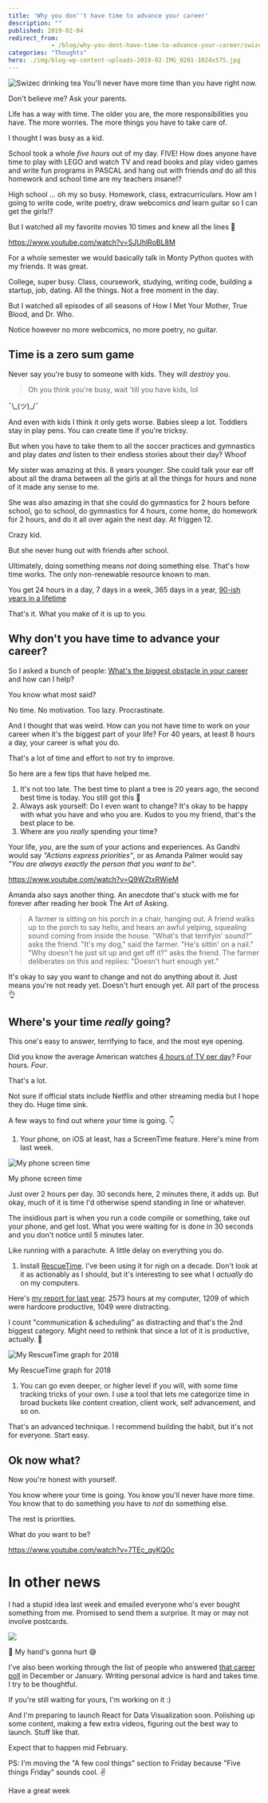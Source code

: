 ```yaml
---
title: 'Why you don''t have time to advance your career'
description: ""
published: 2019-02-04
redirect_from: 
            - /blog/why-you-dont-have-time-to-advance-your-career/swizec/8925
categories: "Thoughts"
hero: ./img/blog-wp-content-uploads-2019-02-IMG_0201-1024x575.jpg
---
```


![Swizec drinking tea](./img/blog-wp-content-uploads-2019-02-IMG_0201-1024x575.jpg) You'll never have more time than you have right now.

Don't believe me? Ask your parents.

Life has a way with time. The older you are, the more responsibilities you have. The more worries. The more things you have to take care of.

I thought I was busy as a kid.

School took a whole _five hours_ out of my day. FIVE! How does anyone have time to play with LEGO and watch TV and read books and play video games and write fun programs in PASCAL and hang out with friends _and_ do all this homework and school time are my teachers insane!?

High school ... oh my so busy. Homework, class, extracurriculars. How am I going to write code, write poetry, draw webcomics _and_ learn guitar so I can get the girls!?

But I watched all my favorite movies 10 times and knew all the lines 🤔

<https://www.youtube.com/watch?v=SJUhlRoBL8M>

For a whole semester we would basically talk in Monty Python quotes with my friends. It was great.

College, super busy. Class, coursework, studying, writing code, building a startup, job, dating. All the things. Not a free moment in the day.

But I watched all episodes of all seasons of How I Met Your Mother, True Blood, and Dr. Who.

Notice however no more webcomics, no more poetry, no guitar.

## Time is a zero sum game

Never say you're busy to someone with kids. They will _destroy_ you.

> Oh you think you're busy, wait 'till you have kids, lol

¯\\\_(ツ)\_/¯

And even with kids I think it only gets worse. Babies sleep a lot. Toddlers stay in play pens. You can create time if you're tricksy.

But when you have to take them to all the soccer practices and gymnastics and play dates _and_ listen to their endless stories about their day? Whoof

My sister was amazing at this. 8 years younger. She could talk your ear off about all the drama between all the girls at all the things for hours and none of it made any sense to me.

She was also amazing in that she could do gymnastics for 2 hours before school, go to school, do gymnastics for 4 hours, come home, do homework for 2 hours, and do it all over again the next day. At friggen 12.

Crazy kid.

But she never hung out with friends after school.

Ultimately, doing something means _not_ doing something else. That's how time works. The only non-renewable resource known to man.

You get 24 hours in a day, 7 days in a week, 365 days in a year, [90-ish years in a lifetime](https://waitbutwhy.com/2014/05/life-weeks.html)

That's it. What you make of it is up to you.

## Why don't you have time to advance your career?

So I asked a bunch of people: [What's the biggest obstacle in your career](https://swizecteller.typeform.com/to/GQP8T6) and how can I help?

You know what most said?

No time. No motivation. Too lazy. Procrastinate.

And I thought that was weird. How can you not have time to work on your career when it's the biggest part of your life? For 40 years, at least 8 hours a day, your career is what you do.

That's a lot of time and effort to not try to improve.

So here are a few tips that have helped me.

1.  It's not too late. The best time to plant a tree is 20 years ago, the second best time is today. You still got this 💪
2.  Always ask yourself: Do I even want to change? It's okay to be happy with what you have and who you are. Kudos to you my friend, that's the best place to be.
3.  Where are you _really_ spending your time?

Your life, _you_, are the sum of your actions and experiences. As Gandhi would say _"Actions express priorities"_, or as Amanda Palmer would say _"You are always exactly the person that you want to be"_.

<https://www.youtube.com/watch?v=Q9WZtxRWieM>

Amanda also says another thing. An anecdote that's stuck with me for forever after reading her book The Art of Asking.

> A farmer is sitting on his porch in a chair, hanging out. A friend walks up to the porch to say hello, and hears an awful yelping, squealing sound coming from inside the house. "What's that terrifyin' sound?" asks the friend. "It's my dog," said the farmer. "He's sittin' on a nail." "Why doesn't he just sit up and get off it?" asks the friend. The farmer deliberates on this and replies: "Doesn't hurt enough yet.”

It's okay to say you want to change and not do anything about it. Just means you're not ready yet. Doesn't hurt enough yet. All part of the process 👌

## Where's your time _really_ going?

This one's easy to answer, terrifying to face, and the most eye opening.

Did you know the average American watches [4 hours of TV per day](https://en.wikipedia.org/wiki/Television_consumption#Statistics)? Four hours. _Four_.

That's a lot.

Not sure if official stats include Netflix and other streaming media but I hope they do. Huge time sink.

A few ways to find out where _your_ time is going. 👇

1.  Your phone, on iOS at least, has a ScreenTime feature. Here's mine from last week.

![My phone screen time](./img/uyJzveX.jpg)

My phone screen time

Just over 2 hours per day. 30 seconds here, 2 minutes there, it adds up. But okay, much of it is time I'd otherwise spend standing in line or whatever.

The insidious part is when you run a code compile or something, take out your phone, and get lost. What you were waiting for is done in 30 seconds and you don't notice until 5 minutes later.

Like running with a parachute. A little delay on everything you do.

1.  Install [RescueTime](https://www.rescuetime.com/). I've been using it for nigh on a decade. Don't look at it as actionably as I should, but it's interesting to see what I _actually_ do on my computers.

Here's [my report for last year](https://www.rescuetime.com/year-in-review/2018/B63tJfPuyTkrwWqRMU2gexOsFOinXSOrsPO8dyvQ). 2573 hours at my computer, 1209 of which were hardcore productive, 1049 were distracting.

I count "communication & scheduling" as distracting and that's the 2nd biggest category. Might need to rethink that since a lot of it is productive, actually. 🤔

![My RescueTime graph for 2018](./img/pBtJNoG.png)

My RescueTime graph for 2018

1.  You can go even deeper, or higher level if you will, with some time tracking tricks of your own. I use a tool that lets me categorize time in broad buckets like content creation, client work, self advancement, and so on.

That's an advanced technique. I recommend building the habit, but it's not for everyone. Start easy.

## Ok now what?

Now you're honest with yourself.

You know where your time is going. You know you'll never have more time. You know that to do something you have to _not_ do something else.

The rest is priorities.

What do _you_ want to be?

<https://www.youtube.com/watch?v=7TEc_qyKQ0c>

# In other news

I had a stupid idea last week and emailed everyone who's ever bought something from me. Promised to send them a surprise. It may or may not involve postcards.

![](./img/PLC5Lct.png)

💌 My hand's gonna hurt 😅

I've also been working through the list of people who answered [that career poll](https://swizecteller.typeform.com/to/GQP8T6) in December or January. Writing personal advice is hard and takes time. I try to be thoughtful.

If you're still waiting for yours, I'm working on it :)

And I'm preparing to launch React for Data Visualization soon. Polishing up some content, making a few extra videos, figuring out the best way to launch. Stuff like that.

Expect that to happen mid February.

PS: I'm moving the "A few cool things" section to Friday because "Five things Friday" sounds cool. ✌️

Have a great week
